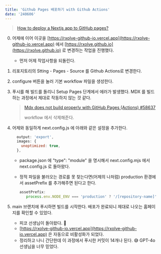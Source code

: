 ```yaml
---
title: 'Github Pages 배포하기 with Github Actions'
date: '240606'
---
```


> [How to deploy a Nextjs app to GitHub pages?](https://medium.com/frontendweb/how-to-deploy-a-nextjs-app-to-github-pages-1de4f6ed762e)

0. 어제에 이어 이곳을 [https://rxolve-github-io.vercel.app](https://rxolve-github-io.vercel.app) 에서 [https://rxolve.github.io](https://rxolve.github.io) 로 변경하는 작업을 진행했다.
   - 먼저 어제 작업사항을 되돌린다.
1. 리포지토리의 Stting - Pages - Source 를 Github Actions로 변경한다.
2. configure 버튼을 눌러 기본 workflow 파일을 생성한다.
3. 푸시를 해 빌드를 돌리니 Setup Pages 단계에서 에러가 발생했다. MDX 를 빌드하는 과정에서 제대로 작동하지 않는 것 같다.
   > [Mdx does not build properly with GitHub Pages (Actions) #58637](https://github.com/vercel/next.js/issues/58637)
   >
   > workflow 에서 삭제해준다.
4. 어제와 동일하게 next.config.js 에 아래와 같은 설정을 추가한다.

   ```javascript
     output: 'export',
     images: {
       unoptimized: true,
     },

   ```

   - package.json 에 "type": "module" 을 명시해서 next.config.mjs 에서 next.config.js 로 돌아왔다.
   - 정적 파일을 불러오는 경로를 못 찾는다면(어제의 나처럼) production 환경에서 assetPrefix 를 추가해주면 된다고 한다.

     ```javascript
     assetPrefix:
        process.env.NODE_ENV === 'production' ? '/[repository-name]' : '',
     ```

5. main 브랜치에 푸시하면 빌드를 시작한다. 배포가 완료되니 제대로 나오는 홈페이지를 확인할 수 있었다.
   - 피코 선생님이 돌아왔다. 🎉
   - [https://rxolve-github-io.vercel.app](https://rxolve-github-io.vercel.app) 은 자동으로 비활성화가 되었다.
   - 정리하고 나니 간단한데 이 과정에서 푸시한 커밋이 14개나 된다. 😅 GPT-4o 선생님을 너무 믿었다.

